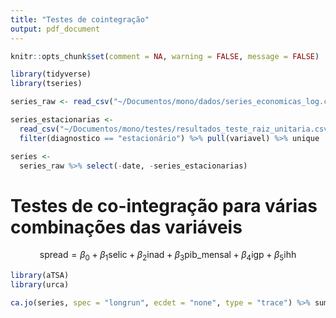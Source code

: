```yaml
---
title: "Testes de cointegração"
output: pdf_document
---
```


```r

knitr::opts_chunk$set(comment = NA, warning = FALSE, message = FALSE)

library(tidyverse)
library(tseries)

series_raw <- read_csv("~/Documentos/mono/dados/series_economicas_log.csv")

series_estacionarias <-
  read_csv("~/Documentos/mono/testes/resultados_teste_raiz_unitaria.csv") %>%
  filter(diagnostico == "estacionário") %>% pull(variavel) %>% unique

series <-
  series_raw %>% select(-date, -series_estacionarias)

```

# Testes de co-integração para várias combinações das variáveis

$$ \text{spread} = \beta_0 + \beta_1\text{selic} + \beta_2\text{inad} + \beta_3\text{pib\_mensal} + \beta_4\text{igp} + \beta_5\text{ihh} $$

```r

library(aTSA)
library(urca)

ca.jo(series, spec = "longrun", ecdet = "none", type = "trace") %>% summary

```
